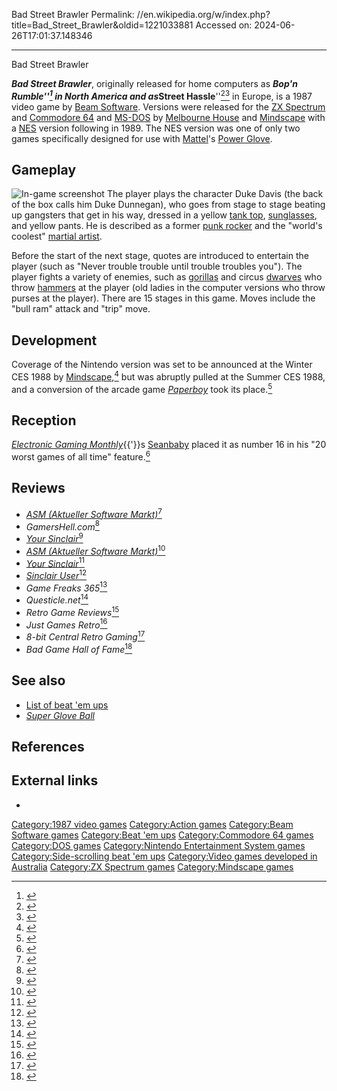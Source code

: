 Bad Street Brawler
Permalink: //en.wikipedia.org/w/index.php?title=Bad_Street_Brawler&oldid=1221033881
Accessed on: 2024-06-26T17:01:37.148346



------
Bad Street Brawler
{{more citations needed|date=August 2018}}
{{Infobox video game
| title = Bad Street Brawler
| image = Bad Street Brawler cover.png
| caption = NES cover art
| developer = [[Beam Software]]
| publisher = [[Mastertronic|Melbourne House]]<br />[[Mindscape (company)|Mindscape]]<br />[[Mattel]]
| composer = '''NES'''<br />Gavan Anderson<br />Tania Smith
| released = 1987, 1989
| genre = [[Beat 'em up]]
| modes = [[Single-player video game|Single-player]]
| platforms = [[Commodore 64]], [[MS-DOS]], [[Nintendo Entertainment System]], [[ZX Spectrum]]
}}

'''''Bad Street Brawler''''', originally released for home computers as '''''Bop'n Rumble'''''<ref>{{cite web |last=Lemon |first=Kim |date=November 17, 2001 |title=Bop'n Rumble - Commodore 64 Game - Download Disk/Tape, Music, Review - Lemon64 |url=https://www.lemon64.com/?mainurl=https%3A//www.lemon64.com/games/details.php%3FID%3D343 |website=Lemon64}}</ref> in North America and as '''''Street Hassle'''''<ref>{{cite web |last=Lemon |first=Kim |date=November 26, 2001 |title=Street Hassle - Commodore 64 Game - Download Disk/Tape, Music, Review, Cheat - Lemon64 |url=https://www.lemon64.com/?mainurl=https%3A//www.lemon64.com/games/details.php%3FID%3D2499 |website=Lemon64}}</ref><ref>{{Cite web |title=World of Spectrum - Street Hassle |url=https://www.worldofspectrum.org/infoseekid.cgi?id=0004937 |website=World of Spectrum}}</ref> in Europe, is a 1987 video game by [[Beam Software]]. Versions were released for the [[ZX Spectrum]] and [[Commodore 64]] and [[MS-DOS]] by [[Mastertronic|Melbourne House]] and [[Mindscape (company)|Mindscape]] with a [[Nintendo Entertainment System|NES]] version following in 1989. The NES version was one of only two games specifically designed for use with [[Mattel]]'s [[Power Glove]].

==Gameplay==
[[Image:BadStreetBrawlerSSTrip.png|left|thumb|In-game screenshot]]
The player plays the character Duke Davis (the back of the box calls him Duke Dunnegan), who goes from stage to stage beating up gangsters that get in his way, dressed in a yellow [[Tank top (shirt)|tank top]], [[sunglasses]], and yellow pants. He is described as a former [[punk rock]]er and the "world's coolest" [[martial artist]].

Before the start of the next stage, quotes are introduced to entertain the player (such as "Never trouble trouble until trouble troubles you"). The player fights a variety of enemies, such as [[gorilla]]s and circus [[Dwarfism|dwarves]] who throw [[hammer throw|hammers]] at the player (old ladies in the computer versions who throw purses at the player). There are 15 stages in this game. Moves include the "bull ram" attack and "trip" move.

== Development ==
Coverage of the Nintendo version was set to be announced at the Winter CES 1988 by [[Mindscape (company)|Mindscape]],<ref>{{Cite news |date=1988-01-22 |title=Nintendo Makes Big Impression at CES |url=https://nintendotimes.com/wp-content/uploads/2018/01/Computer-Entertainer-January-1988.pdf |url-status=bot: unknown |archive-url=https://web.archive.org/web/20211009002444/https://nintendotimes.com/wp-content/uploads/2018/01/Computer-Entertainer-January-1988.pdf |archive-date=2021-10-09 |access-date=2021-10-09 |work=[[Computer Entertainer]] |page=10 |volume=6 |issue=10 }}</ref> but was abruptly pulled at the Summer CES 1988, and a conversion of the arcade game ''[[Paperboy (video game)|Paperboy]]'' took its place.<ref>{{Cite news |date=1988-06-26 |title=Torrent of Titles from Nintendo Licensees |url=https://archive.org/details/computer-entertainer-7-3/page/10/mode/2up |work=[[Computer Entertainer]] |pages=11-12 |volume=7 |issue=3 |issn=0890-2143}}</ref>

==Reception==
''[[Electronic Gaming Monthly]]''{{'}}s [[Seanbaby]] placed it as number 16 in his "20 worst games of all time" feature.<ref>{{cite web|url=http://www.seanbaby.com:80/nes/egm16.htm|title=Seanbaby's EGM's Crapstravaganza - #16: Bad Street Brawler (NES)|website=Seanbaby.com|archiveurl=https://web.archive.org/web/20060707231735/http://www.seanbaby.com/nes/egm16.htm|archivedate=2006-07-07|url-status=dead|access-date=2007-01-29}}</ref>

==Reviews==
*''[[ASM (Aktueller Software Markt)]]''<ref>{{cite web |date=February 1990 |title=Aktueller Software Markt (ASM) Magazine (February 1990) |url=https://archive.org/details/asm_magazine-1990-02/page/n9/mode/2up |website=[[Archive.org]] |publisher=[[Aktueller Software Markt]] |page=11}}</ref>
*''GamersHell.com''<ref>{{cite web |date=3 May 2022 |title=Bad Street Brawler Review |url=http://www.gamershell.com/pc/bad_street_brawler/review.html |archive-url=https://web.archive.org/web/20051112153452/http://www.gamershell.com/pc/bad_street_brawler/review.html |archive-date=2005-11-12 |website=Gamers Hell}}</ref>
*''[[Your Sinclair]]''<ref>{{cite web |date=March 1988 |title=Your Sinclair Magazine Issue 27 |url=https://archive.org/details/your-sinclair-27/page/n65/mode/2up |website=[[Archive.org]] |series=27 |publisher=[[Your Sinclair]] |page=66}}</ref>
*''[[ASM (Aktueller Software Markt)]]''<ref>{{cite web |date=January 1988 |title=Aktueller Software Markt (ASM) Magazine (January 1988) |url=https://archive.org/details/asm_magazine-1988-01/page/n17/mode/2up |website=[[Archive.org]] |publisher=[[Aktueller Software Markt]] |page=18}}</ref>
*''[[Your Sinclair]]''<ref>{{cite web |date=March 1990 |title=Your Sinclair Magazine Issue 51 |url=https://archive.org/details/your-sinclair-51/page/n41/mode/2up |website=[[Archive.org]] |series=51 |publisher=[[Your Sinclair]] |page=43}}</ref>
*''[[Sinclair User]]''<ref>{{cite web |date=February 1990 |title=Sinclair User Magazine Issue 095 |url=https://archive.org/details/sinclair-user-magazine-095/page/n82/mode/2up |archive-url= |archive-date= |website=[[Archive.org]] |series=95 |publisher=[[Sinclair User]] |page=83 |issn=0262-5458}}</ref>
*''Game Freaks 365''<ref>{{Cite web |date=January 7, 2011 |title=Bad Street Brawler Review |url=http://www.gamefreaks365.com/review.php?artid=1822 |archive-url=https://web.archive.org/web/20140903002610/http://www.gamefreaks365.com/review.php?artid=1822 |archive-date=2014-09-03 |website=Game Freaks 365}}</ref>
*''Questicle.net''<ref>{{Cite web |last=Cornelius |first=Dylan |date=2011 |title=#51 - Bad Street Brawler |url=https://questicle.net/2011/01/51-bad-street-brawler.html |archive-url=https://web.archive.org/web/20160510201456/https://questicle.net/2011/01/51-bad-street-brawler.html |archive-date=2016-05-10 |website=questicle.net}}</ref>
*''Retro Game Reviews''<ref>{{cite web |last=Rodriguez |first=Roberto |date=27 October 2015 |title=Bad Street Brawler (NES review) |url=http://www.retrogamesreview.co.uk/2015/10/bad-street-brawler-nes-review.html |website=Retro Game Reviews}}</ref>
*''Just Games Retro''<ref>{{cite web |last=Man |first=The J |date=October 15, 2006 |title=Bad Street Brawler – Just Games Retro |url=https://www.justgamesretro.com/nes/bad-street-brawler |website=Just Games Retro}}</ref>
*''8-bit Central Retro Gaming''<ref>{{cite web |title=Game review: Mattel Bad Street Brawler for Nintendo NES |url=http://www.8-bitcentral.com/reviews/nesBadStreetBrawler.html |website=8 Bit Central}}</ref>
*''Bad Game Hall of Fame''<ref>{{cite web |first= |date=19 March 2017 |title=Bad Street Brawler |url=https://www.badgamehalloffame.com/bad-street-brawler/ |website=Bad Game Hall of Fame}}</ref>

==See also==
* [[List of beat 'em ups]]
* ''[[Super Glove Ball]]''

==References==
{{reflist}}

==External links==
* {{moby game|id=/bad-street-brawler|name=''Bad Street Brawler''}}

[[Category:1987 video games]]
[[Category:Action games]]
[[Category:Beam Software games]]
[[Category:Beat 'em ups]]
[[Category:Commodore 64 games]]
[[Category:DOS games]]
[[Category:Nintendo Entertainment System games]]
[[Category:Side-scrolling beat 'em ups]]
[[Category:Video games developed in Australia]]
[[Category:ZX Spectrum games]]
[[Category:Mindscape games]]

{{beatemup-videogame-stub}}